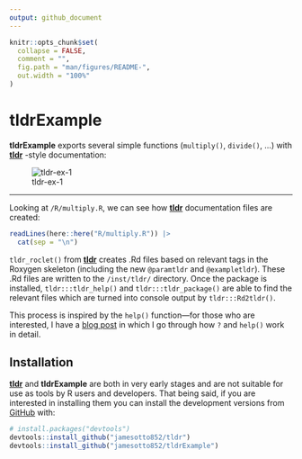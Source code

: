 ```yaml
---
output: github_document
---
```


<!-- README.md is generated from README.Rmd. Please edit that file -->

```r
knitr::opts_chunk$set(
  collapse = FALSE,
  comment = "",
  fig.path = "man/figures/README-",
  out.width = "100%"
)

```

# tldrExample

<!-- badges: start -->
<!-- badges: end -->

**tldrExample** exports several simple functions (`multiply()`, `divide()`, ...) with 
<a href = "https://github.com/jamesotto852/tldr">**tldr**</a> -style documentation:

![tldr-ex-1](man/README-assets/tldr-ex.png)

***

Looking at `/R/multiply.R`, we can see how <a href = "https://github.com/jamesotto852/tldr">**tldr**</a>
documentation files are created:

```r
readLines(here::here("R/multiply.R")) |>
  cat(sep = "\n")
```

`tldr_roclet()` from <a href = "https://github.com/jamesotto852/tldr">**tldr**</a> 
creates .Rd files based on relevant tags in the Roxygen skeleton (including the new `@paramtldr` and `@exampletldr`).
These .Rd files are written to the `/inst/tldr/` directory.
Once the package is installed, `tldr:::tldr_help()` and `tldr:::tldr_package()`
are able to find the relevant files which are turned into console output by `tldr:::Rd2tldr()`.

This process is inspired by the `help()` function---for those who are interested, I have a 
<a href="https://jamesotto852.github.io/Understanding-base-documentation-functions">blog post</a>
in which I go through how `?` and `help()` work in detail.

## Installation

<a href = "https://github.com/jamesotto852/tldr">**tldr**</a> and **tldrExample**
are both in very early stages and are not suitable for use as tools by R users and developers.
That being said, if you are interested in installing them you can install the development versions from <a href="https://github.com">GitHub</a> with:
``` r
# install.packages("devtools")
devtools::install_github("jamesotto852/tldr")
devtools::install_github("jamesotto852/tldrExample")
```

